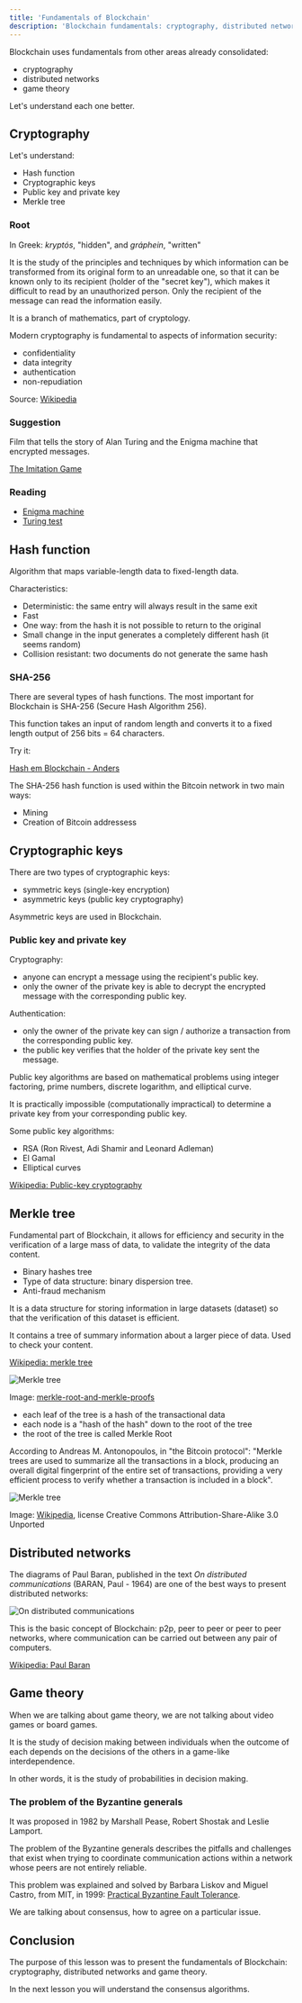 ---
title: 'Fundamentals of Blockchain'
description: 'Blockchain fundamentals: cryptography, distributed networks and game theory'
---

Blockchain uses fundamentals from other areas already consolidated:

- cryptography
- distributed networks
- game theory

Let's understand each one better.

## Cryptography

Let's understand:

- Hash function
- Cryptographic keys
- Public key and private key
- Merkle tree

### Root

In Greek: _kryptós_, "hidden", and _gráphein_, "written"

It is the study of the principles and techniques by which information can be transformed from its original form to an unreadable one,
so that it can be known only to its recipient (holder of the "secret key"),
which makes it difficult to read by an unauthorized person.
Only the recipient of the message can read the information easily.

It is a branch of mathematics, part of cryptology.

Modern cryptography is fundamental to aspects of information security:

- confidentiality
- data integrity
- authentication
- non-repudiation

Source: [Wikipedia](https://en.wikipedia.org/wiki/Cryptography)

### Suggestion

Film that tells the story of Alan Turing and the Enigma machine that encrypted messages.

[The Imitation Game](https://en.wikipedia.org/wiki/The_Imitation_Game)

### Reading

- [Enigma machine](https://en.wikipedia.org/wiki/Enigma_machine)
- [Turing test](https://en.wikipedia.org/wiki/Turing_test)

## Hash function

Algorithm that maps variable-length data to fixed-length data.

Characteristics:

- Deterministic: the same entry will always result in the same exit
- Fast
- One way: from the hash it is not possible to return to the original
- Small change in the input generates a completely different hash (it seems random)
- Collision resistant: two documents do not generate the same hash

### SHA-256

There are several types of hash functions.
The most important for Blockchain is SHA-256 (Secure Hash Algorithm 256).

This function takes an input of random length and converts it to a fixed length output of 256 bits = 64 characters.

Try it:

[Hash em Blockchain - Anders](https://andersbrownworth.com/blockchain/hash)

The SHA-256 hash function is used within the Bitcoin network in two main ways:

- Mining
- Creation of Bitcoin addressess

## Cryptographic keys

There are two types of cryptographic keys:

- symmetric keys (single-key encryption)
- asymmetric keys (public key cryptography)

Asymmetric keys are used in Blockchain.

### Public key and private key

Cryptography:

- anyone can encrypt a message using the recipient's public key.
- only the owner of the private key is able to decrypt the encrypted message with the corresponding public key.

Authentication:

- only the owner of the private key can sign / authorize a transaction from the corresponding public key.
- the public key verifies that the holder of the private key sent the message.

Public key algorithms are based on mathematical problems
using integer factoring, prime numbers, discrete logarithm, and elliptical curve.

It is practically impossible (computationally impractical) to determine a private key
from your corresponding public key.

Some public key algorithms:

- RSA (Ron Rivest, Adi Shamir and Leonard Adleman)
- El Gamal
- Elliptical curves

[Wikipedia: Public-key cryptography](https://en.wikipedia.org/wiki/Public-key_cryptography)

## Merkle tree

Fundamental part of Blockchain,
it allows for efficiency and security in the verification of a large mass of data,
to validate the integrity of the data content.

- Binary hashes tree
- Type of data structure: binary dispersion tree.
- Anti-fraud mechanism

It is a data structure for storing information in large datasets (dataset) so that the verification of this dataset is efficient.

It contains a tree of summary information about a larger piece of data.
Used to check your content.

[Wikipedia: merkle tree](https://en.wikipedia.org/wiki/Merkle_tree)

![Merkle tree](/img/courses/dev/03/blockchain/image-02.png)

Image: [merkle-root-and-merkle-proofs](https://bitcoin.stackexchange.com/questions/69018/merkle-root-and-merkle-proofs)

- each leaf of the tree is a hash of the transactional data
- each node is a "hash of the hash" down to the root of the tree
- the root of the tree is called Merkle Root

According to Andreas M. Antonopoulos, in "the Bitcoin protocol":
"Merkle trees are used to summarize all the transactions in a block,
producing an overall digital fingerprint of the entire set of transactions,
providing a very efficient process to verify whether a transaction is included in a block".

![Merkle tree](/img/courses/dev/03/blockchain/image-03.png)

Image: [Wikipedia](https://commons.wikimedia.org/wiki/File:Bitcoin_Block_Data.png),
license Creative Commons Attribution-Share-Alike 3.0 Unported

## Distributed networks

The diagrams of Paul Baran, published in the text _On distributed communications_ (BARAN, Paul - 1964)
are one of the best ways to present distributed networks:

![On distributed communications](/img/courses/dev/03/blockchain/image-04.png)

This is the basic concept of Blockchain: p2p, peer to peer or peer to peer networks,
where communication can be carried out between any pair of computers.

[Wikipedia: Paul Baran](https://en.wikipedia.org/wiki/Paul_Baran)

## Game theory

When we are talking about game theory,
we are not talking about video games or board games.

It is the study of decision making between individuals
when the outcome of each depends on the decisions of the others
in a game-like interdependence.

In other words, it is the study of probabilities in decision making.

### The problem of the Byzantine generals

It was proposed in 1982 by Marshall Pease, Robert Shostak and Leslie Lamport.

The problem of the Byzantine generals describes the pitfalls and challenges that exist
when trying to coordinate communication actions within a network whose peers are not entirely reliable.

This problem was explained and solved by Barbara Liskov and Miguel Castro, from MIT, in 1999:
[Practical Byzantine Fault Tolerance](http://pmg.csail.mit.edu/papers/osdi99.pdf).

We are talking about consensus, how to agree on a particular issue.

## Conclusion

The purpose of this lesson was to present the fundamentals of Blockchain: cryptography, distributed networks and game theory.

In the next lesson you will understand the consensus algorithms.
